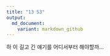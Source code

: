 ```yaml
---
title: "13 S3"
output:
  md_document:
    variant: markdown_github
---
```


하 이 길고 긴 얘기를 어디서부터 해야할까...





